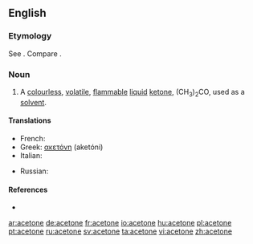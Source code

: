 ==English==

===Etymology===
See {{term|acetic}}. Compare {{term|ketone}}.

===Noun===
{{en-noun|-}}

# {{organic compound}} A [[colourless]], [[volatile]], [[flammable]] [[liquid]] [[ketone]], (CH<sub>3</sub>)<sub>2</sub>CO, used as a [[solvent]].

====Translations====
{{trans-top|the organic compound (CH<sub>3</sub>)<sub>2</sub>CO}}
* French: {{t+|fr|acétone|f}}
* Greek: [[ακετόνη]] (aketóni) {{n}}
* Italian: {{t-|it|acetone|m}}
{{trans-mid}}
* Russian: {{t+|ru|ацетон|m|tr=atsetón|sc=Cyrl}}
{{trans-bottom}}

====References====
* {{pedialite}}

[[ar:acetone]]
[[de:acetone]]
[[fr:acetone]]
[[io:acetone]]
[[hu:acetone]]
[[pl:acetone]]
[[pt:acetone]]
[[ru:acetone]]
[[sv:acetone]]
[[ta:acetone]]
[[vi:acetone]]
[[zh:acetone]]